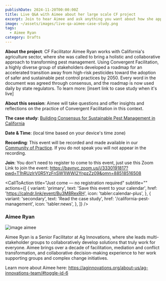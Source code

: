 ```yaml
---
publishDate: 2024-11-20T00:00:00Z
title: Live Q&A with Aimee about her large scale CF project
excerpt: Join to hear Aimee and ask anything you want about how she applied Convergent Facilitation to work with diverse stakeholders to transform pest management in California.
image: ~/assets/images/live-qa-aimee-case-study.png
tags:
  - Aimee Ryan
category: Drafts
---
```


**About the project**: CF Facilitator Aimee Ryan works with California's agriculture sector, where she was called to bring a holistic and collaborative approach to transforming pest management. Using Convergent Facilitation, a highly diverse group of stakeholders developed a roadmap for an accelerated transition away from high-risk pesticides toward the adoption of safer and sustainable pest control practices by 2050. Every word in the document was agreed through consensus, and the roadmap is now used daily by state regulators. To learn more: [insert link to case study when it's live]

**About this session**: Aimee will take questions and offer insights and reflections on the practice of Convergent Facilitation in this context.

**The case study**: [Building Consensus for Sustainable Pest Management in California](/california-pest-management)

**Date & Time**: <LocalTimeFromUTC client:load  startUtcTime="2024-11-20T16:00:00Z" endUtcTime="2024-11-20T17:30:00Z"/> (local time based on your device's time zone)

**Recording**: This event will be recorded and made available in our [Community of Practice](https://community.convergentfacilitation.org). If you do not speak you will not appear in the recording. 

**Join**: You don't need to register to come to this event, just use this Zoom Link to join the event: https://baynvc.zoom.us/j/3330191817?pwd=T1hRUzIrV0R5YzFnSW1IWWI2YnpzZz09&omn=88518516508



<CallToAction
    title="Just come — no registration required"
    subtitle=""
    actions={[
      {
        variant: 'primary',
        text: 'Save this event to your calendar',
        href: 'https://calndr.link/event/Bu3M8RexRH',
        icon: 'tabler:calendar-plus',
      },
      {
        variant: 'secondary',
        text: 'Read the case study',
        href: '/california-pest-management',
        icon: 'tabler:news',
      },
    ]}
  />
  

### Aimee Ryan
![image aimee](~/assets/images/aimee-outside-small.jpg)

Aimee Ryan is a Senior Facilitator at Ag Innovations, where she leads multi-stakeholder groups to collaboratively develop solutions that truly work for everyone. Aimee brings over a decade of facilitation, mediation and conflict transformation, and collaborative decision-making experience to her work supporting groups and complex change initiatives.

Learn more about Aimee here: https://aginnovations.org/about-us/ag-innovations-team/#toggle-id-6
